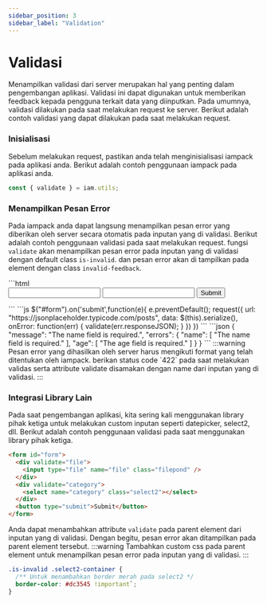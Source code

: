 ```yaml
---
sidebar_position: 3
sidebar_label: "Validation"
---
```


# Validasi

Menampilkan validasi dari server merupakan hal yang penting dalam pengembangan aplikasi. Validasi ini dapat digunakan untuk memberikan feedback kepada pengguna terkait data yang diinputkan. Pada umumnya, validasi dilakukan pada saat melakukan request ke server. Berikut adalah contoh validasi yang dapat dilakukan pada saat melakukan request.

### Inisialisasi

Sebelum melakukan request, pastikan anda telah menginisialisasi iampack pada aplikasi anda. Berikut adalah contoh penggunaan iampack pada aplikasi anda.

```js
const { validate } = iam.utils;
```

### Menampilkan Pesan Error

Pada iampack anda dapat langsung menampilkan pesan error yang diberikan oleh server secara otomatis pada inputan yang di validasi. Berikut adalah contoh penggunaan validasi pada saat melakukan request. fungsi `validate` akan menampilkan pesan error pada inputan yang di validasi dengan default class `is-invalid`. dan pesan error akan di tampilkan pada element dengan class `invalid-feedback`.


<Tabs>
  <TabItem value="html" label="HTML" default>
    ```html
    <form id="form">
        <input type="text" name="name" validate="name">
        <input type="text" name="age" validate="age">
        <button type="submit">Submit</button>
    </form>
    ```
  </TabItem>
  <TabItem value="javascript" label="JS">
    ```js
    $("#form").on('submit',function(e){
        e.preventDefault();
        request({
            url: "https://jsonplaceholder.typicode.com/posts",
            data: $(this).serialize(),
            onError: function(err) {
                validate(err.responseJSON);
            }
        })
    })
    ```
  </TabItem>
  <TabItem value="response" label="Response Error">
    ```json
    {
        "message": "The name field is required.",
        "errors": {
            "name": [
                "The name field is required."
            ],
            "age": [
                "The age field is required."
            ]
        }
    }
    ```
  </TabItem>
</Tabs>
:::warning
Pesan error yang dihasilkan oleh server harus mengikuti format yang telah ditentukan oleh iampack. berikan status code `422` pada saat melakukan validas serta attribute validate disamakan dengan name dari inputan yang di validasi.
:::

### Integrasi Library Lain

Pada saat pengembangan aplikasi, kita sering kali menggunakan library pihak ketiga untuk melakukan custom inputan seperti datepicker, select2, dll. Berikut adalah contoh penggunaan validasi pada saat menggunakan library pihak ketiga.

```html
<form id="form">
  <div validate="file">
    <input type="file" name="file" class="filepond" />
  </div>
  <div validate="category">
    <select name="category" class="select2"></select>
  </div>
  <button type="submit">Submit</button>
</form>
```

Anda dapat menambahkan attribute `validate` pada parent element dari inputan yang di validasi. Dengan begitu, pesan error akan ditampilkan pada parent element tersebut.
:::warning
Tambahkan custom css pada parent element untuk menampilkan pesan error pada inputan yang di validasi.
:::

```css
.is-invalid .select2-container {
  /** Untuk menambahkan border merah pada select2 */
  border-color: #dc3545 !important`;
}
```
